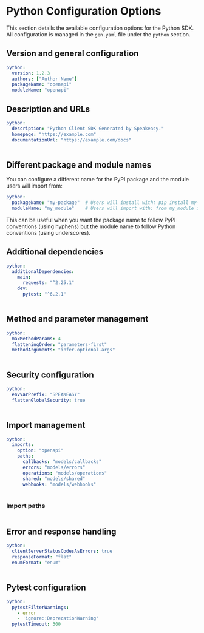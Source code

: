 
# Python Configuration Options

 This section details the available configuration options for the Python SDK. All configuration is managed in the `gen.yaml` file under the `python` section.

## Version and general configuration

```yml
python:
  version: 1.2.3
  authors: ["Author Name"]
  packageName: "openapi"
  moduleName: "openapi"
```

<Table 
  data={[
    { name: "version", required: "true", default: "0.0.1", description: "The current version of the SDK." },
    { name: "packageName", required: "true", default: "openapi", description: "The distribution name of the PyPI package. See [Python Package Metadata](https://docs.python.org/3.11/distutils/setupscript.html#additional-meta-data)." },
    { name: "moduleName", required: "false", default: "Same as `packageName`", description: "The name of the module users will import from. Allows using a different name for imports than the package name. [Custom code](/docs/customize/code/code-regions/overview) regions will be removed by updating the ModuleName" },
    { name: "authors", required: "true", default: "[\"Speakeasy\"]", description: "Authors of the published package. See [Poetry Authors Field](https://python-poetry.org/docs/pyproject/#authors)." }
  ]}
  columns={[
    { key: "name", header: "Name" },
    { key: "required", header: "Required" },
    { key: "default", header: "Default Value" },
    { key: "description", header: "Description" }
  ]}
/>

## Description and URLs
```yml
python:
  description: "Python Client SDK Generated by Speakeasy."
  homepage: "https://example.com"
  documentationUrl: "https://example.com/docs"
```

<Table 
  data={[
    { name: "description", required: "false", default: "\"Python Client SDK Generated by Speakeasy.\"", description: "A short description of the project. See [Poetry Description Field](https://python-poetry.org/docs/pyproject/#description)." },
    { name: "homepage", required: "false", default: "null", description: "The URL for the homepage of the project." },
    { name: "documentationUrl", required: "false", default: "null", description: "The URL for the project documentation." }
  ]}
  columns={[
    { key: "name", header: "Name" },
    { key: "required", header: "Required" },
    { key: "default", header: "Default Value" },
    { key: "description", header: "Description" }
  ]}
/>

## Different package and module names

You can configure a different name for the PyPI package and the module users will import from:

```yml
python:
  packageName: "my-package"  # Users will install with: pip install my-package
  moduleName: "my_module"    # Users will import with: from my_module import SDK
```

This can be useful when you want the package name to follow PyPI conventions (using hyphens) but the module name to follow Python conventions (using underscores).

## Additional dependencies

```yml
python:
  additionalDependencies:
    main:
      requests: "^2.25.1"
    dev:
      pytest: "^6.2.1"
```

<Table 
  data={[
    { name: "additionalDependencies", required: "false", default: "{}", description: "Add additional dependencies to include in the generated `pyproject.toml` file." }
  ]}
  columns={[
    { key: "name", header: "Name" },
    { key: "required", header: "Required" },
    { key: "default", header: "Default Value" },
    { key: "description", header: "Description" }
  ]}
/>

## Method and parameter management
```yml
python:
  maxMethodParams: 4
  flatteningOrder: "parameters-first"
  methodArguments: "infer-optional-args"
```

<Table 
  data={[
    { name: "flattenRequests", required: "false", default: "true", description: "Turn request parameters and body fields into a flat list of method arguments. This takes precedence over maxMethodParams. If there is no request body then maxMethodParams will be respected." },
    { name: "maxMethodParams", required: "false", default: "9999", description: "Maximum number of parameters before an input object is generated. `0` means input objects are always used." },
    { name: "flatteningOrder", required: "false", default: "parameters-first", description: "Determines the ordering of method arguments when flattening parameters and body fields. `parameters-first` or `body-first`" },
    { name: "methodArguments", required: "false", default: "require-security-and-request", description: "Determines how arguments for SDK methods are generated." }
  ]}
  columns={[
    { key: "name", header: "Name" },
    { key: "required", header: "Required" },
    { key: "default", header: "Default Value" },
    { key: "description", header: "Description" }
  ]}
/>

## Security configuration

```yml
python:
  envVarPrefix: "SPEAKEASY"
  flattenGlobalSecurity: true
```

<Table 
  data={[
    { name: "flattenGlobalSecurity", required: "false", default: "true", description: "Enables inline security credentials during SDK instantiation." },
    { name: "envVarPrefix", required: "false", default: "\"\"", description: "Sets a prefix for environment variables that allows users to configure global parameters and security." }
  ]}
  columns={[
    { key: "name", header: "Name" },
    { key: "required", header: "Required" },
    { key: "default", header: "Default Value" },
    { key: "description", header: "Description" }
  ]}
/>

## Import management

```yml
python:
  imports:
    option: "openapi"
    paths:
      callbacks: "models/callbacks"
      errors: "models/errors"
      operations: "models/operations"
      shared: "models/shared"
      webhooks: "models/webhooks"
```

<Table 
  data={[
    { field: "option", required: "false", default: "\"openapi\"", description: "Defines the type of import strategy. Typically set to `\"openapi\"`, indicating that the structure is based on the OpenAPI document." },
    { field: "paths", required: "false", default: "{}", description: "Customizes where different parts of the SDK (e.g., callbacks, errors, and operations) will be imported from." }
  ]}
  columns={[
    { key: "field", header: "Field" },
    { key: "required", header: "Required" },
    { key: "default", header: "Default Value" },
    { key: "description", header: "Description" }
  ]}
/>

### Import paths

<Table 
  data={[
    { component: "callbacks", default: "models/callbacks", description: "The directory where callback models will be imported from." },
    { component: "errors", default: "models/errors", description: "The directory where error models will be imported from." },
    { component: "operations", default: "models/operations", description: "The directory where operation models (i.e., API endpoints) will be imported from." },
    { component: "shared", default: "models/components", description: "The directory for shared components, such as reusable schemas, and data models imported from the OpenAPI spec." },
    { component: "webhooks", default: "models/webhooks", description: "The directory for webhook models, if the SDK includes support for webhooks." }
  ]}
  columns={[
    { key: "component", header: "Component" },
    { key: "default", header: "Default Value" },
    { key: "description", header: "Description" }
  ]}
/>

## Error and response handling
```yml
python:
  clientServerStatusCodesAsErrors: true
  responseFormat: "flat"
  enumFormat: "enum"
```

<Table 
  data={[
    { name: "clientServerStatusCodesAsErrors", required: "false", default: "true", description: "Whether to treat 4XX and 5XX status codes as errors." },
    { name: "responseFormat", required: "false", default: "flat", description: "Defines how responses are structured. Options: `envelope`, `envelope-http`, or `flat`." },
    { name: "enumFormat", required: "false", default: "enum", description: "Determines how enums are generated. Options: `enum` (Python enums) or `union` (union types)." }
  ]}
  columns={[
    { key: "name", header: "Name" },
    { key: "required", header: "Required" },
    { key: "default", header: "Default Value" },
    { key: "description", header: "Description" }
  ]}
/>

## Pytest configuration

```yml
python:
  pytestFilterWarnings:
    - error
    - 'ignore::DeprecationWarning'
  pytestTimeout: 300
```

<Table 
  data={[
    { name: "pytestFilterWarnings", required: "false", default: "[]", description: "Global pytest filterwarnings configuration value, which are filters to control Python warnings. Use to ignore warnings or raise warnings as errors. Additional reference: https://docs.python.org/3/library/warnings.html#warning-filter" },
    { name: "pytestTimeout", required: "false", default: "0", description: "When value is greater than 0, installs pytest-timeout and sets the global pytest-timeout configuration value, which is the number of seconds before individual tests are timed out." }
  ]}
  columns={[
    { key: "name", header: "Name" },
    { key: "required", header: "Required" },
    { key: "default", header: "Default Value" },
    { key: "description", header: "Description" }
  ]}
/>
